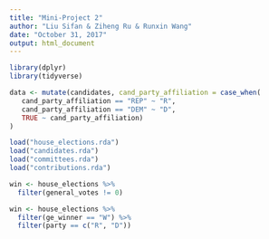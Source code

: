 ```yaml
---
title: "Mini-Project 2"
author: "Liu Sifan & Ziheng Ru & Runxin Wang"
date: "October 31, 2017"
output: html_document
---
```



```r
library(dplyr)
library(tidyverse)
```

```r
data <- mutate(candidates, cand_party_affiliation = case_when(
   cand_party_affiliation == "REP" ~ "R",
   cand_party_affiliation == "DEM" ~ "D",
   TRUE ~ cand_party_affiliation)
)
```


```r
load("house_elections.rda")
load("candidates.rda")
load("committees.rda")
load("contributions.rda")
```

```r
win <- house_elections %>%
  filter(general_votes != 0)
```

```r
win <- house_elections %>%
  filter(ge_winner == "W") %>%
  filter(party == c("R", "D"))
```

```r

```

